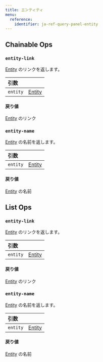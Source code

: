 ```yaml
---
title: エンティティ
menu:
  reference:
    identifier: ja-ref-query-panel-entity
---
```


## Chainable Ops
<h3 id="entity-link"><code>entity-link</code></h3>

[Entity](entity.md) のリンクを返します。

| 引数 |  |
| :--- | :--- |
| `entity` | [Entity](entity.md) |

#### 戻り値
[Entity](entity.md) のリンク

<h3 id="entity-name"><code>entity-name</code></h3>

[Entity](entity.md) の名前を返します。

| 引数 |  |
| :--- | :--- |
| `entity` | [Entity](entity.md) |

#### 戻り値
[Entity](entity.md) の名前


## List Ops
<h3 id="entity-link"><code>entity-link</code></h3>

[Entity](entity.md) のリンクを返します。

| 引数 |  |
| :--- | :--- |
| `entity` | [Entity](entity.md) |

#### 戻り値
[Entity](entity.md) のリンク

<h3 id="entity-name"><code>entity-name</code></h3>

[Entity](entity.md) の名前を返します。

| 引数 |  |
| :--- | :--- |
| `entity` | [Entity](entity.md) |

#### 戻り値
[Entity](entity.md) の名前